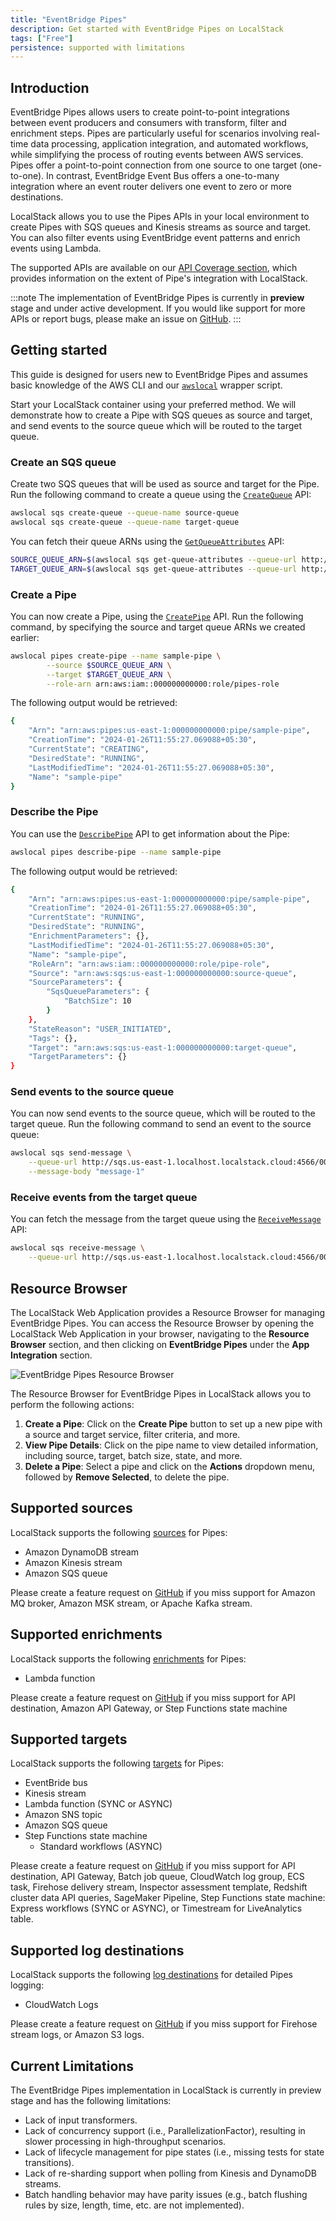 ```yaml
---
title: "EventBridge Pipes"
description: Get started with EventBridge Pipes on LocalStack
tags: ["Free"]
persistence: supported with limitations
---
```


## Introduction

EventBridge Pipes allows users to create point-to-point integrations between event producers and consumers with transform, filter and enrichment steps.
Pipes are particularly useful for scenarios involving real-time data processing, application integration, and automated workflows, while simplifying the process of routing events between AWS services.
Pipes offer a point-to-point connection from one source to one target (one-to-one).
In contrast, EventBridge Event Bus offers a one-to-many integration where an event router delivers one event to zero or more destinations.

LocalStack allows you to use the Pipes APIs in your local environment to create Pipes with SQS queues and Kinesis streams as source and target.
You can also filter events using EventBridge event patterns and enrich events using Lambda.

The supported APIs are available on our [API Coverage section](#api-coverage), which provides information on the extent of Pipe's integration with LocalStack.

:::note
The implementation of EventBridge Pipes is currently in **preview** stage and under active development.
If you would like support for more APIs or report bugs, please make an issue on [GitHub](https://github.com/localstack/localstack/issues/new/choose).
:::

## Getting started

This guide is designed for users new to EventBridge Pipes and assumes basic knowledge of the AWS CLI and our [`awslocal`](https://github.com/localstack/awscli-local) wrapper script.

Start your LocalStack container using your preferred method.
We will demonstrate how to create a Pipe with SQS queues as source and target, and send events to the source queue which will be routed to the target queue.

### Create an SQS queue

Create two SQS queues that will be used as source and target for the Pipe.
Run the following command to create a queue using the [`CreateQueue`](https://docs.aws.amazon.com/AWSSimpleQueueService/latest/APIReference/API_CreateQueue.html) API:

```bash
awslocal sqs create-queue --queue-name source-queue
awslocal sqs create-queue --queue-name target-queue
```

You can fetch their queue ARNs using the [`GetQueueAttributes`](https://docs.aws.amazon.com/AWSSimpleQueueService/latest/APIReference/API_GetQueueAttributes.html) API:

```bash
SOURCE_QUEUE_ARN=$(awslocal sqs get-queue-attributes --queue-url http://sqs.us-east-1.localhost.localstack.cloud:4566/000000000000/source-queue --attribute-names QueueArn --output text)
TARGET_QUEUE_ARN=$(awslocal sqs get-queue-attributes --queue-url http://sqs.us-east-1.localhost.localstack.cloud:4566/000000000000/target-queue --attribute-names QueueArn --output text)
```

### Create a Pipe

You can now create a Pipe, using the [`CreatePipe`](https://docs.aws.amazon.com/eventbridge/latest/APIReference/API_CreatePipe.html) API.
Run the following command, by specifying the source and target queue ARNs we created earlier:

```bash
awslocal pipes create-pipe --name sample-pipe \
        --source $SOURCE_QUEUE_ARN \
        --target $TARGET_QUEUE_ARN \
        --role-arn arn:aws:iam::000000000000:role/pipes-role
```

The following output would be retrieved:

```bash
{
    "Arn": "arn:aws:pipes:us-east-1:000000000000:pipe/sample-pipe",
    "CreationTime": "2024-01-26T11:55:27.069088+05:30",
    "CurrentState": "CREATING",
    "DesiredState": "RUNNING",
    "LastModifiedTime": "2024-01-26T11:55:27.069088+05:30",
    "Name": "sample-pipe"
}
```

### Describe the Pipe

You can use the [`DescribePipe`](https://docs.aws.amazon.com/eventbridge/latest/APIReference/API_DescribePipe.html) API to get information about the Pipe:

```bash
awslocal pipes describe-pipe --name sample-pipe
```

The following output would be retrieved:

```bash
{
    "Arn": "arn:aws:pipes:us-east-1:000000000000:pipe/sample-pipe",
    "CreationTime": "2024-01-26T11:55:27.069088+05:30",
    "CurrentState": "RUNNING",
    "DesiredState": "RUNNING",
    "EnrichmentParameters": {},
    "LastModifiedTime": "2024-01-26T11:55:27.069088+05:30",
    "Name": "sample-pipe",
    "RoleArn": "arn:aws:iam::000000000000:role/pipe-role",
    "Source": "arn:aws:sqs:us-east-1:000000000000:source-queue",
    "SourceParameters": {
        "SqsQueueParameters": {
            "BatchSize": 10
        }
    },
    "StateReason": "USER_INITIATED",
    "Tags": {},
    "Target": "arn:aws:sqs:us-east-1:000000000000:target-queue",
    "TargetParameters": {}
}
```

### Send events to the source queue

You can now send events to the source queue, which will be routed to the target queue.
Run the following command to send an event to the source queue:

```bash
awslocal sqs send-message \
    --queue-url http://sqs.us-east-1.localhost.localstack.cloud:4566/000000000000/source-queue \
    --message-body "message-1"
```

### Receive events from the target queue

You can fetch the message from the target queue using the [`ReceiveMessage`](https://docs.aws.amazon.com/AWSSimpleQueueService/latest/APIReference/API_ReceiveMessage.html) API:

```bash
awslocal sqs receive-message \
    --queue-url http://sqs.us-east-1.localhost.localstack.cloud:4566/000000000000/target-queue
```

## Resource Browser

The LocalStack Web Application provides a Resource Browser for managing EventBridge Pipes.
You can access the Resource Browser by opening the LocalStack Web Application in your browser, navigating to the **Resource Browser** section, and then clicking on **EventBridge Pipes** under the **App Integration** section.

![EventBridge Pipes Resource Browser](/images/aws/pipes-resource-browser.png)

The Resource Browser for EventBridge Pipes in LocalStack allows you to perform the following actions:

1. **Create a Pipe**: Click on the **Create Pipe** button to set up a new pipe with a source and target service, filter criteria, and more.
2. **View Pipe Details**: Click on the pipe name to view detailed information, including source, target, batch size, state, and more.
3. **Delete a Pipe**: Select a pipe and click on the **Actions** dropdown menu, followed by **Remove Selected**, to delete the pipe.

## Supported sources

LocalStack supports the following [sources](https://docs.aws.amazon.com/eventbridge/latest/userguide/eb-pipes-event-source.html) for Pipes:

* Amazon DynamoDB stream
* Amazon Kinesis stream
* Amazon SQS queue

Please create a feature request on [GitHub](https://github.com/localstack/localstack/issues/new/choose) if you miss support for
Amazon MQ broker,
Amazon MSK stream,
or Apache Kafka stream.

## Supported enrichments

LocalStack supports the following [enrichments](https://docs.aws.amazon.com/eventbridge/latest/userguide/pipes-enrichment.html) for Pipes:

* Lambda function

Please create a feature request on [GitHub](https://github.com/localstack/localstack/issues/new/choose) if you miss support for
API destination,
Amazon API Gateway,
or Step Functions state machine

## Supported targets

LocalStack supports the following [targets](https://docs.aws.amazon.com/eventbridge/latest/userguide/eb-pipes-event-target.html) for Pipes:

* EventBride bus
* Kinesis stream
* Lambda function (SYNC or ASYNC)
* Amazon SNS topic
* Amazon SQS queue
* Step Functions state machine
  * Standard workflows (ASYNC)

Please create a feature request on [GitHub](https://github.com/localstack/localstack/issues/new/choose) if you miss support for
API destination,
API Gateway,
Batch job queue,
CloudWatch log group,
ECS task,
Firehose delivery stream,
Inspector assessment template,
Redshift cluster data API queries,
SageMaker Pipeline,
Step Functions state machine: Express workflows (SYNC or ASYNC),
or Timestream for LiveAnalytics table.

## Supported log destinations

LocalStack supports the following [log destinations](https://docs.aws.amazon.com/eventbridge/latest/userguide/eb-pipes-logs.html) for detailed Pipes logging:

* CloudWatch Logs

Please create a feature request on [GitHub](https://github.com/localstack/localstack/issues/new/choose) if you miss support for
Firehose stream logs,
or Amazon S3 logs.

## Current Limitations

The EventBridge Pipes implementation in LocalStack is currently in preview stage and has the following limitations:

* Lack of input transformers.
* Lack of concurrency support (i.e., ParallelizationFactor), resulting in slower processing in high-throughput scenarios.
* Lack of lifecycle management for pipe states (i.e., missing tests for state transitions).
* Lack of re-sharding support when polling from Kinesis and DynamoDB streams.
* Batch handling behavior may have parity issues (e.g., batch flushing rules by size, length, time, etc. are not implemented).

